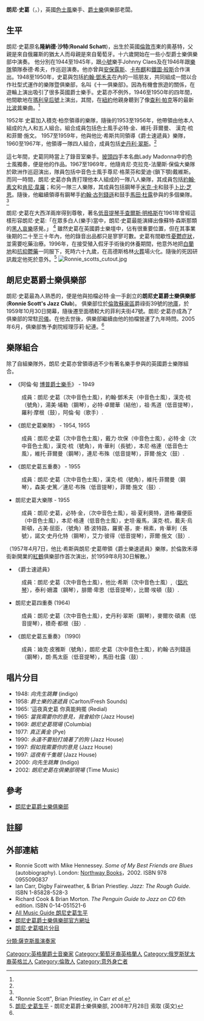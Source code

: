 {{noteTA
|G1=Show
|G2=Music
|T=zh-cn:罗尼·斯科特; zh-tw:朗尼·史葛;
|1=zh-cn:罗尼·斯科特; zh-tw:朗尼·史葛;
|2=zh-cn:斯科特; zh-tw:史葛;
}}
'''朗尼·史葛'''（{{lang|en|'''Ronnie Scott'''}}，{{bd|1927年|1月28日|1996年|12月23日|catIdx=Scott}}），英國[[色士風|色士風]]樂手、[[爵士樂|爵士樂]]俱樂部老闆。

==生平==
朗尼·史葛原名'''隆納德·沙特'''('''Ronald Schatt''')，出生於英國[[倫敦市|倫敦市]]東的奧基特，父親是來自俄羅斯的猶太人而母親是來自葡萄牙。十六歲開始在一些小型爵士樂俱樂部中演奏。 他分別在1944至1945年，跟[[小號|小號]]樂手Johnny Claes及在1946年跟[[樂隊|樂隊]]領隊泰德·希夫，作巡迴演奏。他亦曾與[[安保露斯|安保露斯]]、[[卡布麒|卡布麒]]和[[鐵圖·般斯|鐵圖·般斯]]合作演出。1948至1950年，史葛與包括[[約翰·鄧禾夫|約翰·鄧禾夫]]在內的一班朋友，共同組成一間以合作社型式運作的樂隊暨俱樂部，名叫《十一俱樂部》。因為有機會旅遊的關係，在遊輪上演出吸引了很多英國爵士樂手。史葛亦不例外，1946至1950年的四年間，他間歇地在[[瑪利皇后號|瑪利皇后號]]上演出，其間，在[[紐約|紐約]]他親身聽到了像[[查利·帕克|查利·帕克]]等的最新[[比波普|比波普]]樂曲。<ref name="bio"/>

1952年 史葛加入積克·柏奈領導的樂隊，隨後的1953至1956年，他帶領由他本人組成的九人和五人組合。組合成員包括色士風手必特·金、維托·菲爾曼、 漢克·梳 和菲爾·施文。 1957至1959年，他與他比·希斯共同領導《爵士速遞員》樂隊，1960至1967年，他領導一隊四人組合，成員包括[[史丹利·翠斯|史丹利·翠斯]]。<ref name="bio"/>

這七年間，史葛同時當上了錄音室樂手。[[披頭四|披頭四]]手本名曲Lady Madonna中的色士風獨奏，便是他的作品。1967至1969年，他隨肯尼·克拉克-法蘭斯·保倫大樂隊於歐洲作巡迴演出，隊員包括中音色士風手尊尼·格萊芬和愛迪·(鎖下顎)戴維斯。而同一時間，朗尼·史葛亦負責打理他本人組成的一隊八人樂隊，其成員包括[[約翰·素文|約翰·素文]]和[[肯尼·韋羅|肯尼·韋羅]]；和另一隊三人樂隊，其成員包括鋼琴手[[米克·卡|米克·卡]]和鼓手[[卜比·芝恩|卜比·芝恩]]。隨後，他繼續領導有鋼琴手[[約翰·古列錢遜|約翰·古列錢遜]]和鼓手[[馬田·杜露|馬田·杜露]]參與的多個樂隊。<ref name="bio"/>

朗尼·史葛在大西洋兩岸得到尊敬，著名[[低音提琴家|低音提琴手]][[查爾斯·明格斯|查爾斯·明格斯]]在1961年曾經這樣形容朗尼·史葛:「在眾多白人(樂手)當中，朗尼·史葛最能演繹出像蘇特·森斯那類的[[黑人|黑人]][[藍調|哀樂]]感覺。」 <ref>"Ronnie Scott", Brian Priestley, in Carr ''et al.''</ref> 雖然史葛在英國爵士樂壇中，佔有很重要位置，但在其事業後期的二十至三十年內，他的錄音出品都只是寥寥可數。史葛有間歇性[[憂鬱症|憂鬱症狀]]，並需要吃藥治療。1996年，在接受殖入假牙手術後的休養期間，他意外地把[[白蘭地|白蘭地]]和[[抗抑鬱藥|抗抑鬱藥]]一同服下，死時六十九歲，在高德斯格林[[火化|火葬]]場火化。隨後的死因研訊裁定他死於意外。<ref name="bio">[http://www.ronniescotts.co.uk/about/ronnie_scotts_history.pdf 朗尼·史葛生平] {{webarchive|url=https://web.archive.org/web/20080821185645/http://www.ronniescotts.co.uk/about/ronnie_scotts_history.pdf |date=2008-08-21 }} - 朗尼史葛爵士樂俱樂部, 2008年7月28日 索取 (英文)</ref>
[[File:Ronnie_scotts_cutout.jpg|thumb]]

==朗尼史葛爵士樂俱樂部==
{{main|朗尼史葛爵士樂俱樂部}}
朗尼·史葛最為人熟悉的，便是他與拍檔必特·金一手創立的'''朗尼史葛爵士樂俱樂部''' ('''Ronnie Scott's Jazz Club''')。 俱樂部位於[[倫敦|倫敦]][[倫敦蘇豪區|蘇豪區]]爵祿街39號的[[地下室|地庫]]，於1959年10月30日開幕，隨後遷至面積較大的菲利夫街47號。朗尼·史葛亦成為了俱樂部的常駐[[主持人|司儀]]。在他去世後，俱樂部繼續由他的拍檔營運了九年時問。2005年6月，俱樂部售予劇院經理莎莉·紀連。<ref name="bio"/>

==樂隊組合==
除了自組樂隊外，朗尼·史葛亦曾領導過不少有著名樂手參與的英國爵士樂隊組合。

*《阿倫·甸 [[比波普|博普爵士樂手]]》 - 1949
:成員：朗尼·史葛（次中音色士風），約翰·鄧禾夫（中音色士風），漢克·梳（號角），湯美·埔勒（鋼琴），必特·卓爾華（結他），祖·馬道（低音提琴），羅利·摩根（鼓），阿倫·甸（歌手）. 

*《朗尼史葛樂隊》 - 1954, 1955
:成員：朗尼·史葛（次中音色士風），戴力·坎保（中音色士風），必特·金（次中音色士風），漢克·梳（號角），肯·華利（長號），本尼·格連（低音色士風），維托·菲爾曼（鋼琴），連尼·布殊（低音提琴），菲爾·施文（鼓）.

*《朗尼史葛五重奏》 - 1955
:成員：朗尼·史葛（次中音色士風），漢克·梳（號角），維托·菲爾曼（鋼琴），森美·史篤／連尼·布殊（低音提琴），菲爾·施文（鼓）.

*朗尼史葛大樂隊 - 1955
:成員：朗尼·史葛，必特·金，（次中音色士風），祖·夏利奧特，道格·羅便臣（中音色士風），本尼·格連（低音色士風），史坦·龐馬，漢克·梳，戴夫·烏斯頓，占美·屈臣，（號角）積·波特路，羅賓·基，麥· 棉素，肯·華利（長號），諾文·史丹化特（鋼琴），艾力·彼得（低音提琴），菲爾·施文（鼓）.

（1957年4月7日，他比·希斯與朗尼·史葛帶領《爵士樂速遞員》樂隊，於倫敦禾導街新開業的[[紅鸛|紅鶴]]俱樂部作首次演出，於1959年8月30日解散。）

*《爵士速遞員》
:成員：朗尼·史葛（次中音色士風），他比·希斯（次中音色士風）,（[[顫音琴|鋁片琴]]），泰利·姍濃（鋼琴），腓爾·卑思（低音提琴），比爾·埃頓（鼓）.

*朗尼史葛四重奏 (1964)
:成員：朗尼·史葛（次中音色士風），史丹利·翠斯（鋼琴），麥爾坎·碩素（低音提琴），積奇·都根（鼓）.

*《朗尼史葛五重奏》 (1990)
:成員：廸克·皮雅斯（號角），朗尼·史葛（次中音色士風），約翰·古列錢遜（鋼琴），朗·馬太臣（低音提琴），馬田·杜露（鼓）.

==唱片分目==
*1948: ''向先生跳舞'' (indigo)
*1958: ''爵士樂的速遞員'' (Carlton/Fresh Sounds)
*1965: '這夜真史葛 你真能夠擺 (Redial)
*1965: ''當我需要你的意見，我會給你'' (Jazz House)
*1969: ''朗尼史葛現場'' (Columbia)
*1977: ''真正黃金'' (Pye)
*1990: ''永遠不要拍打燒著了的狗'' (Jazz House)
*1997: ''假如我需要你的意見'' (Jazz House)
*1997: ''這夜有千隻眼'' (Jazz House)
*2000: ''向先生跳舞'' (Indigo)
*2002: ''朗尼史葛在俱樂部現場'' (Time Music)

==參考==
*[[朗尼史葛爵士樂俱樂部|朗尼史葛爵士樂俱樂部]]

==註腳==
{{reflist}}

==外部連結==
*Ronnie Scott with Mike Hennessey. ''Some of My Best Friends are Blues'' (autobiography). London: [[Northway_Books|Northway Books]]，2002. ISBN 978 0955090837
*Ian Carr, Digby Fairweather, & Brian Priestley. ''Jazz: The Rough Guide''. ISBN 1-85828-528-3
*Richard Cook & Brian Morton. ''The Penguin Guide to Jazz on CD'' 6th edition. ISBN 0-14-051521-6
*[http://www.allmusic.com/artist/ronnie-scott-p9625 All Music Guide 朗尼史葛生平] {{Wayback|url=http://www.allmusic.com/artist/ronnie-scott-p9625 |date=20120308082917 }}
*[http://www.ronniescotts.co.uk/ 朗尼史葛爵士樂俱樂部官方網址] {{Wayback|url=http://www.ronniescotts.co.uk/ |date=20210220132729 }}
*[https://web.archive.org/web/20070912153523/http://vzone.virgin.net/davidh.taylor/scott.htm 朗尼·史葛唱片分目]

{{Authority control}}
{{DEFAULTSORT:Scott Ronnie}}
[[Category:英格蘭爵士音樂家|Category:英格蘭爵士音樂家]]
[[分類:薩克斯風演奏家|分類:薩克斯風演奏家]]
[[Category:葡萄牙裔英格蘭人|Category:葡萄牙裔英格蘭人]]
[[Category:俄罗斯犹太裔英格兰人|Category:俄罗斯犹太裔英格兰人]]
[[Category:倫敦人|Category:倫敦人]]
[[Category:意外身亡者|Category:意外身亡者]]